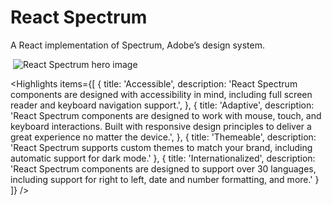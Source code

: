 <!-- Copyright 2020 Adobe. All rights reserved.
This file is licensed to you under the Apache License, Version 2.0 (the "License");
you may not use this file except in compliance with the License. You may obtain a copy
of the License at http://www.apache.org/licenses/LICENSE-2.0
Unless required by applicable law or agreed to in writing, software distributed under
the License is distributed on an "AS IS" BASIS, WITHOUT WARRANTIES OR REPRESENTATIONS
OF ANY KIND, either express or implied. See the License for the specific language
governing permissions and limitations under the License. -->



# React Spectrum

A React implementation of Spectrum, Adobe’s design system.

<Image type="hero">
  <img srcset={`${heroNarrow} 600w,
              ${heroWide} 967w`}
      sizes="(max-width: 600px) 480px,
              967px"
      src={heroWide}
      alt="React Spectrum hero image" />
</Image>

<Highlights items={[
  {
    title: 'Accessible',
    description: 'React Spectrum components are designed with accessibility in mind, including full screen reader and keyboard navigation support.',
  },
  {
    title: 'Adaptive',
    description: 'React Spectrum components are designed to work with mouse, touch, and keyboard interactions. Built with responsive design principles to deliver a great experience no matter the device.',
  },
  {
    title: 'Themeable',
    description: 'React Spectrum supports custom themes to match your brand, including automatic support for dark mode.'
  },
  {
    title: 'Internationalized',
    description: 'React Spectrum components are designed to support over 30 languages, including support for right to left, date and number formatting, and more.'
  }
]} />
